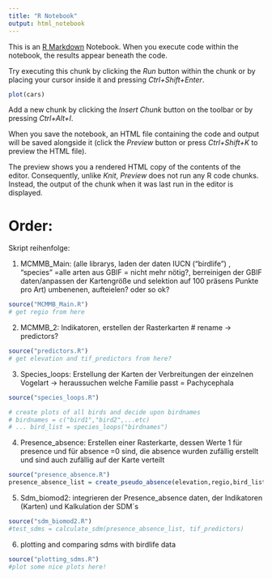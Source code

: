```yaml
---
title: "R Notebook"
output: html_notebook
---
```


This is an [R Markdown](http://rmarkdown.rstudio.com) Notebook. When you execute code within the notebook, the results appear beneath the code. 

Try executing this chunk by clicking the *Run* button within the chunk or by placing your cursor inside it and pressing *Ctrl+Shift+Enter*. 

```r
plot(cars)
```

Add a new chunk by clicking the *Insert Chunk* button on the toolbar or by pressing *Ctrl+Alt+I*.

When you save the notebook, an HTML file containing the code and output will be saved alongside it (click the *Preview* button or press *Ctrl+Shift+K* to preview the HTML file).

The preview shows you a rendered HTML copy of the contents of the editor. Consequently, unlike *Knit*, *Preview* does not run any R code chunks. Instead, the output of the chunk when it was last run in the editor is displayed.


# Order:

Skript reihenfolge:

1. MCMMB_Main: (alle librarys, laden der daten IUCN (“birdlife”) , “species” =alle arten aus GBIF = nicht mehr nötig?, berreinigen der GBIF daten/anpassen der Kartengröße und selektion auf 100 präsens Punkte pro Art)
umbenenen, aufteielen? oder so ok?

```r
source("MCMMB_Main.R")
# get regio from here
```

2. MCMMB_2: Indikatoren, erstellen der Rasterkarten
# rename -> predictors?

```r
source("predictors.R")
# get elevation and tif_predictors from here?
```

3. Species_loops: Erstellung der Karten der Verbreitungen der einzelnen Vogelart → heraussuchen welche Familie passt = Pachycephala
```r
source("species_loops.R")

# create plots of all birds and decide upon birdnames
# birdnames = c("bird1","bird2",...etc)
# ... bird_list = species_loops("birdnames")
```

4. Presence_absence: Erstellen einer Rasterkarte, dessen Werte 1 für presence und für absence =0 sind, die absence wurden zufällig erstellt und sind auch zufällig auf der Karte verteilt

```r
source("presence_absence.R")
presence_absence_list = create_pseudo_absence(elevation,regio,bird_list)
```

5. Sdm_biomod2: integrieren der Presence_absence daten, der Indikatoren (Karten) und Kalkulation der SDM´s

```r
source("sdm_biomod2.R")
#test_sdms = calculate_sdm(presence_absence_list, tif_predictors)
```

6. plotting and comparing sdms with birdlife data 

```r
source("plotting_sdms.R")
#plot some nice plots here!
```
